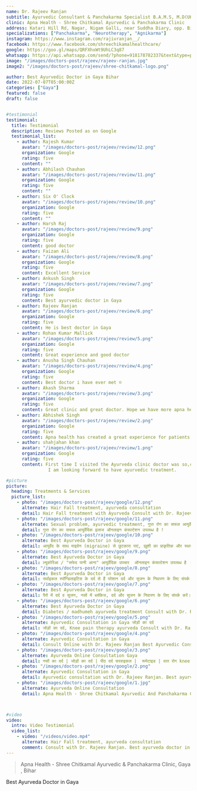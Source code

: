 ```yaml
---
name: Dr. Rajeev Ranjan
subtitle: Ayurvedic Consultant & Panchakarma Specialist B.A.M.S, M.D(UK), C.C.Y.P.(B.H.U) Associate Professor (DAMCH), Siwan Ex. Ayurvedic Medical Officer Bihar Govt. & Jiwa Ayurveda
clinic: Apna Health - Shree Chitkamal Ayurvedic & Panchakarma Clinic
address: Katari Hill Rd, Nagar, Nigam Galli, near Suddha Diary, opp. Big Bazaar, Gaya, Bihar 823001
specializations: ["Panchakarma", "Neurotherapy", "Agnikarma"]
instagram: https://www.instagram.com/rajivranjan__/
facebook: https://www.facebook.com/shreechikamalhealthcare/
google: https://goo.gl/maps/QRFXhxWt9UhLC3q87
whatsapp: https://api.whatsapp.com/send/?phone=918178782337&text&type=phone_number&app_absent=0
image: "/images/doctors-post/rajeev/rajeev-ranjan.jpg"
image2: "/images/doctors-post/rajeev/shree-chitkamal-logo.png"

author: Best Ayurvedic Doctor in Gaya Bihar
date: 2022-07-07T05:00:00Z
categories: ["Gaya"]
featured: false
draft: false    


#testimonial
testimonial:
  title: Testimonial
  description: Reviews Posted as on Google
  testimonial_list:
    - author: Rajesh Kumar
      avatar: "/images/doctors-post/rajeev/review/12.png"
      organization: Google
      rating: five
      content: ""
    - author: Abhilash Chauhan
      avatar: "/images/doctors-post/rajeev/review/11.png"
      organization: Google
      rating: five
      content: ""
    - author: Six O' Clock
      avatar: "/images/doctors-post/rajeev/review/10.png"
      organization: Google
      rating: five
      content: ""
    - author: Harsh Raj
      avatar: "/images/doctors-post/rajeev/review/9.png"
      organization: Google
      rating: five
      content: good doctor
    - author: Faizan Ali
      avatar: "/images/doctors-post/rajeev/review/8.png"
      organization: Google
      rating: five
      content: Excellent Service
    - author: Ankush Singh
      avatar: "/images/doctors-post/rajeev/review/7.png"
      organization: Google
      rating: five
      content: Best ayurvedic doctor in Gaya
    - author: Rajeev Ranjan
      avatar: "/images/doctors-post/rajeev/review/6.png"
      organization: Google
      rating: five
      content: He is best doctor in Gaya
    - author: Rohan Kumar Mallick
      avatar: "/images/doctors-post/rajeev/review/5.png"
      organization: Google
      rating: five
      content: Great experience and good doctor
    - author: Anusha Singh Chauhan
      avatar: "/images/doctors-post/rajeev/review/4.png"
      organization: Google
      rating: five
      content: Best doctor i have ever met ☺️
    - author: Akash Sharma
      avatar: "/images/doctors-post/rajeev/review/3.png"
      organization: Google
      rating: five
      content: Great clinic and great doctor. Hope we have more apna health clinics across India soon
    - author: Abhishek Singh
      avatar: "/images/doctors-post/rajeev/review/2.png"
      organization: Google
      rating: five
      content: Apna health has created a great experience for patients. The doctor was very polite and helpful.
    - author: shahjahan khan
      avatar: "/images/doctors-post/rajeev/review/1.png"
      organization: Google
      rating: five
      content: First time I visited the Ayurveda clinic doctor was so,calm and humble. He gave me insights of ayurveda and
                I am looking forward to have ayurvedic treatment.

#picture
picture:
  heading: Treatments & Services
  picture_list:
    - photo: "/images/doctors-post/rajeev/google/12.png"
      alternate: Hair Fall treatment, ayurveda consultation
      detail: Hair Fall treatment with Ayurveda Consult with Dr. Rajeev Ranjan. Best ayurveda doctor in Gaya
    - photo: "/images/doctors-post/rajeev/google/11.png"
      alternate: Sexual problem, ayurvedic treatment, गुप्त रोग का सफल आयुर्वेदिक इलाज
      detail: गुप्त रोग का सफल आयुर्वेदिक इलाज ऑनलाइन कंसल्टेशन उपलब्ध है !
    - photo: "/images/doctors-post/rajeev/google/10.png"
      alternate: Best Ayurveda Doctor in Gaya
      detail: आयुर्वेद के साथ माइग्रेन (migraine) से छुटकारा पाएं, ख़ुशी का प्राकृतिक और स्थायी तरीका. ऑनलाइन कंसल्टेशन उपलब्ध है| Ayurveda consultation with Dr. Rajeev Ranjan. Online consultation available
    - photo: "/images/doctors-post/rajeev/google/9.png"
      alternate: Best Ayurveda Doctor in Gaya
      detail: ल्यूकोरिआ / "सफेद पानी आना" आयुर्वेदिक उपचार  ऑनलाइन कंसल्टेशन उपलब्ध है । Ayurveda Consultation / online
    - photo: "/images/doctors-post/rajeev/google/8.png"
      alternate: Best Ayurveda Doctor in Gaya 
      detail: सर्वाइकल स्पॉन्डिलाइटिस के दर्द से हैं परेशान दर्द और सुजन के निवारण के लिए संपर्क करें।  आयुर्वेदिक उपचार  ऑनलाइन कंसल्टेशन उपलब्ध है ।
    - photo: "/images/doctors-post/rajeev/google/7.png"
      alternate: Best Ayurveda Doctor in Gaya
      detail: पैरों में दर्द व सुजन, नसों में ब्लॉकेज, दर्द और सुजन के निवारण के लिए संपर्क करें। आयुर्वेदिक उपचार ऑनलाइन कंसल्टेशन उपलब्ध है ।
    - photo: "/images/doctors-post/rajeev/google/6.png"
      alternate: Best Ayurveda Doctor in Gaya 
      detail: Diabetes / madhumeh ayurveda treatment Consult with Dr. Rajeev Ranjan 
    - photo: "/images/doctors-post/rajeev/google/5.png"
      alternate: Ayurvedic Consultation in Gaya जोड़ों का दर्द
      detail: जोड़ों का दर्द, Knee pain therapy ayurveda Consult with Dr. Rajeev Ranjan 
    - photo: "/images/doctors-post/rajeev/google/4.png"
      alternate: Ayurvedic Consultation in Gaya
      detail: Consult Online with Dr. Rajeev Ranjan Best Ayurvedic Consultant in Gaya.
    - photo: "/images/doctors-post/rajeev/google/3.png"
      alternate: Ayurveda Online Consultation Gaya 
      detail: नसों का दर्द | जोड़ों का दर्द | पीठ दर्द सरवाइकल |  रूमेटाइड | वात रोग knee pain, Joint pain, back pain. Consult Online with Dr. Rajeev Ranjan
    - photo: "/images/doctors-post/rajeev/google/2.png"
      alternate: Ayurvedic Consultation in Gaya
      detail: Ayurvedic consultation with Dr. Rajeev Ranjan. Best ayurvedic consultant in Gaya. 
    - photo: "/images/doctors-post/rajeev/google/1.jpg"
      alternate: Ayurveda Online Consultation
      detail: Apna Health - Shree Chitkamal Ayurvedic And Panchakarma Clinic Gaya



#video
video:
  intro: Video Testimonial
  video_list:
    - video: "/videos/video.mp4"
      alternate: Hair Fall treatment, ayurveda consultation
      comment: Consult with Dr. Rajeev Ranjan. Best ayurveda doctor in Gaya
---
```



<Blockquote name="Apna Health">
 Apna Health - Shree Chitkamal Ayurvedic & Panchakarma Clinic, Gaya , Bihar
</Blockquote>

Best Ayurveda Doctor in Gaya

